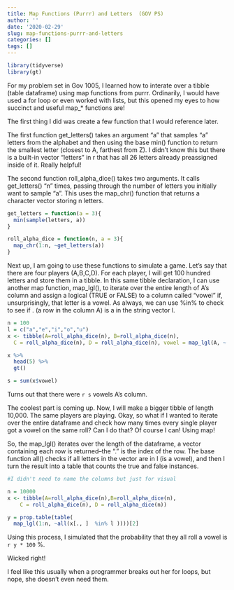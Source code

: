 ```yaml
---
title: Map Functions (Purrr) and Letters  (GOV PS)
author: ''
date: '2020-02-29'
slug: map-functions-purrr-and-letters
categories: []
tags: []
---
```


```r
library(tidyverse)
library(gt)
```



For my problem set in Gov 1005, I learned how to interate over a tibble (table dataframe) using map functions from purrr. Ordinarily, I would have used a for loop or even worked with lists, but this opened my eyes to how succinct and useful map_* functions are!

The first thing I did was create a few function that I would reference later. 

The first function get_letters() takes an argument "a" that samples "a" letters from the alphabet and then using the base min() function to return the smallest letter (closest to A, farthest from Z). I didn't know this but there is a built-in vector "letters" in r that has all 26 letters already preassigned inside of it. Really helpful! 

The second function roll_alpha_dice() takes two arguments. It calls get_letters() "n" times, passing through the number of letters you initially want to sample "a". This uses the map_chr() function that returns a character vector storing n letters. 

```r


get_letters = function(a = 3){
  min(sample(letters, a))
}

roll_alpha_dice = function(n, a = 3){
  map_chr(1:n, ~get_letters(a))
}

```



Next up, I am going to use these functions to simulate a game. Let's say that there are four players (A,B,C,D). For each player, I will get 100 hundred letters and store them in a tibble. In this same tibble declaration, I can use another map function, map_lgl(), to iterate over the entire length of A's column and assign a logical (TRUE or FALSE) to a column called "vowel" if, unsurprisingly, that letter is a vowel. As always, we can use %in% to check to see if . (a row in the column A) is a in the string vector l.   
```r
n = 100
l = c("a","e","i","o","u")
x <- tibble(A=roll_alpha_dice(n), B=roll_alpha_dice(n), 
  C = roll_alpha_dice(n), D = roll_alpha_dice(n), vowel = map_lgl(A, ~. %in% l))

x %>% 
  head(5) %>% 
  gt()

```

```r
s = sum(x$vowel)

```


Turns out that there were `r s` vowels A's column.  



The coolest part is coming up. Now, I will make a bigger tibble of length 10,000. The same players are playing.
Okay, so what if I wanted to iterate over the entire dataframe and check how many times every single player got a vowel on the same roll? Can I do that? Of course I can! Using map!


So, the map_lgl() iterates over the length of the dataframe, a vector containing each row is returned--the "." is the index of the row. The base function all() checks if all letters in the vector are in l (is a vowel), and then I turn the result into a table that counts the true and false instances. 

```r

#I didn't need to name the columns but just for visual

n = 10000
x <- tibble(A=roll_alpha_dice(n),B=roll_alpha_dice(n),
    C = roll_alpha_dice(n), D = roll_alpha_dice(n))

y = prop.table(table(
  map_lgl(1:n, ~all(x[., ]  %in% l ))))[2]

```


Using this process, I simulated that the probability that they all roll a vowel is `r y * 100` %. 

Wicked right! 

I feel like this usually when a programmer breaks out her for loops, but nope, she doesn't even need them.
